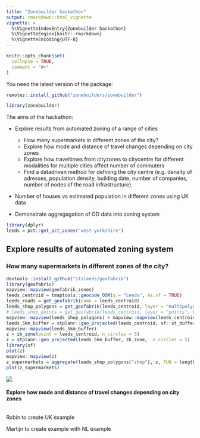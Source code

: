 ---
title: "Zonebuilder hackathon"
output: rmarkdown::html_vignette
vignette: >
  %\VignetteIndexEntry{Zonebuilder hackathon}
  %\VignetteEngine{knitr::rmarkdown}
  %\VignetteEncoding{UTF-8}
---

```{r, include = FALSE}
knitr::opts_chunk$set(
  collapse = TRUE,
  comment = "#>"
)
```

You need the latest version of the package:

```{r, eval=FALSE}
remotes::install_github("zonebuilders/zonebuilder")
```


```{r setup}
library(zonebuilder)
```

The aims of the hackathon:

- Explore results from automated zoning of a range of cities
  - How many supermarkets in different zones of the city?
  - Explore how mode and distance of travel changes depending on city zones
  - Explore how traveltimes from cityzones to citycentre for different modalities for multiple cities affect number of commuters
  - Find a datadriven method for defining the city centre (e.g. density of adresses, population density, building date, number of companies, number of nodes of the road infrastructure).
- Number of houses vs estimated population in different zones using UK data

- Demonstrate aggregagation of OD data into zoning system

```{r, eval=FALSE}
library(dplyr)
leeds = pct::get_pct_zones("west-yorkshire")
```



## Explore results of automated zoning system

### How many supermarkets in different zones of the city?



```{r, eval=FALSE}
devtools::install_github("itsleeds/geofabrik")
library(geofabric)
mapview::mapview(geofabrik_zones)
leeds_centroid = tmaptools::geocode_OSM(q = "Leeds", as.sf = TRUE)
leeds_roads = get_geofabrik(name = leeds_centroid)
leeds_shop_polygons = get_geofabrik(leeds_centroid, layer = "multipolygons", key = "shop", value = "supermarket")
# leeds_shop_points = get_geofabrik(leeds_centroid, layer = "points", key = "amenity", value = "shop")
mapview::mapview(leeds_shop_polygons) + mapview::mapview(leeds_centroid)
leeds_5km_buffer = stplanr::geo_projected(leeds_centroid, sf::st_buffer, dist = 5000)
mapview::mapview(leeds_5km_buffer)
z = zb_zone(point = leeds_centroid, n_circles = 5)
z = stplanr::geo_projected(leeds_5km_buffer, zb_zone,  n_circles = 5)
library(sf)
plot(z)
mapview::mapview(z)
z_supermarkets = aggregate(leeds_shop_polygons["shop"], z, FUN = length)
plot(z_supermarkets)
```

![](https://user-images.githubusercontent.com/1825120/74724776-bb289f00-5234-11ea-9915-54cf0c5b75e4.png)

#### Explore how mode and distance of travel changes depending on city zones

```{r}

```


Robin to create UK example

Martijn to create example with NL example

